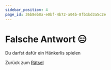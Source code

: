 ```yaml
---
sidebar_position: 4
page_id: 36b8eb8a-e0bf-4b72-a04b-8fb1bd3a5c2e
---
```



# Falsche Antwort 😑

Du darfst dafür ein Hänkerlis spielen 

<Hangman />

Zurück zum [Rätsel](https://mint-26e.gbsl.website/mhwmjw)

